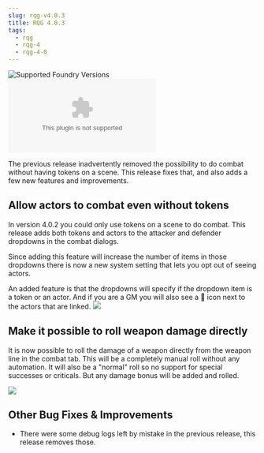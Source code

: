 ```yaml
---
slug: rqg-v4.0.3
title: RQG 4.0.3
tags:
  - rqg
  - rqg-4
  - rqg-4-0
---
```


![Supported Foundry Versions](https://img.shields.io/endpoint?url=https://foundryshields.com/version?url=https://github.com/sun-dragon-cult/fvtt-system-rqg/releases/download/v4,0.3/system.json)
![Download Count](https://img.shields.io/github/downloads/sun-dragon-cult/fvtt-system-rqg/v4.0.3/rqg.zip)

The previous release inadvertently removed the possibility to do combat without having tokens on a
scene. This release fixes that, and also adds a few new features and improvements.

## Allow actors to combat even without tokens

<GithubIssue issue="760" repo="fvtt-system-rqg" />

In version 4.0.2 you could only use tokens on a scene to do combat. This release adds both tokens
and actors to the attacker and defender dropdowns in the combat dialogs.

Since adding this feature will increase the number of items in those dropdowns there is now a new
system setting that lets you opt out of seeing actors.

An added feature is that the dropdowns will specify if the dropdown item is a token or an actor. And
if you are a GM you will also see a 🔗 icon next to the actors that are linked.
![](attack-attacker-dropdown.png)

## Make it possible to roll weapon damage directly

<GithubIssue issue="759" repo="fvtt-system-rqg" />

It is now possible to roll the damage of a weapon directly from the weapon line in the combat tab.
This will be a completely manual roll without any automation. It will also be a "normal" roll so no
support for special successes or criticals. But any damage bonus will be added and rolled.

![](chat-direct-damage-roll.png)

## Other Bug Fixes & Improvements

- There were some debug logs left by mistake in the previous release, this release removes those.
